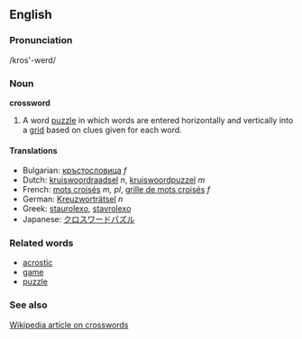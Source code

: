 ==English==
===Pronunciation===
/kros'-werd/

===Noun===
'''crossword'''

#A word [[puzzle]] in which words are entered horizontally and vertically into a [[grid]] based on clues given for each word.

====Translations====

*Bulgarian: [[кръстословица]] ''f''
*Dutch: [[kruiswoordraadsel]] ''n'', [[kruiswoordpuzzel]] ''m''
*French: [[mots croisés]] ''m, pl'', [[grille de mots croisés]] ''f''
*German: [[Kreuzworträtsel]] ''n''
*Greek: [[staurolexo]], [[stavrolexo]]
*Japanese: [[クロスワードパズル]]

===Related words===
*[[acrostic]]
*[[game]]
*[[puzzle]]

===See also===
[[w:Crossword|Wikipedia article on crosswords]]
